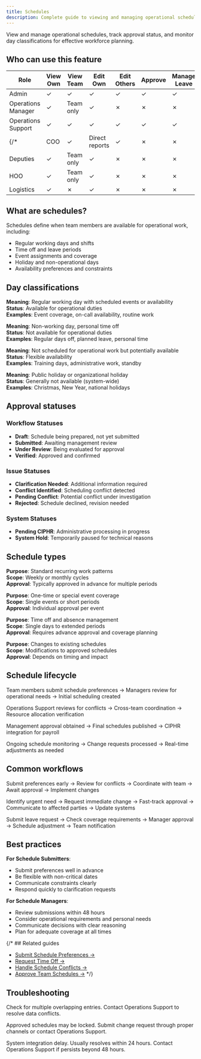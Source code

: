```yaml
---
title: Schedules
description: Complete guide to viewing and managing operational schedules and availability
---
```





View and manage operational schedules, track approval status, and monitor day classifications for effective workforce planning.

## Who can use this feature

| Role | View Own | View Team | Edit Own | Edit Others | Approve | Manage Leave |
|------|----------|-----------|----------|-------------|---------|--------------|
| Admin | ✓ | ✓ | ✓ | ✓ | ✓ | ✓ |
| Operations Manager | ✓ | Team only | ✓ | ✗ | ✗ | ✗ |
| Operations Support | ✓ | ✓ | ✓ | ✓ | ✓ | ✓ |
{/* | COO | ✓ | Direct reports | ✓ | ✗ | ✗ | ✗ |
| Deputies | ✓ | Team only | ✓ | ✗ | ✗ | ✗ |
| HOO | ✓ | Team only | ✓ | ✗ | ✗ | ✗ |
| Logistics | ✓ | ✗ | ✓ | ✗ | ✗ | ✗ | */}

## What are schedules?

Schedules define when team members are available for operational work, including:
- Regular working days and shifts
- Time off and leave periods
- Event assignments and coverage
- Holiday and non-operational days
- Availability preferences and constraints

## Day classifications

<Accordion>
  <AccordionItem title="🔵 Operational Day (Blue)">
    <p>
      <strong>Meaning</strong>: Regular working day with scheduled events or availability<br/>
      <strong>Status</strong>: Available for operational duties<br/>
      <strong>Examples</strong>: Event coverage, on-call availability, routine work
    </p>
  </AccordionItem>
  <AccordionItem title="🟠 Day Off (Orange/Peach)">
    <p>
      <strong>Meaning</strong>: Non-working day, personal time off<br/>
      <strong>Status</strong>: Not available for operational duties<br/>
      <strong>Examples</strong>: Regular days off, planned leave, personal time
    </p>
  </AccordionItem>
  <AccordionItem title="🟡 Non-operational Day (Yellow)">
    <p>
      <strong>Meaning</strong>: Not scheduled for operational work but potentially available<br/>
      <strong>Status</strong>: Flexible availability<br/>
      <strong>Examples</strong>: Training days, administrative work, standby
    </p>
  </AccordionItem>
  <AccordionItem title="🟣 Holiday (Purple)">
    <p>
      <strong>Meaning</strong>: Public holiday or organizational holiday<br/>
      <strong>Status</strong>: Generally not available (system-wide)<br/>
      <strong>Examples</strong>: Christmas, New Year, national holidays
    </p>
  </AccordionItem>
</Accordion>

## Approval statuses

### Workflow Statuses
- <Badge text="Draft" variant="note" /> **Draft**: Schedule being prepared, not yet submitted
- <Badge text="Submitted" variant="caution" /> **Submitted**: Awaiting management review
- <Badge text="Under Review" variant="tip" /> **Under Review**: Being evaluated for approval
- <Badge text="Verified" variant="success" /> **Verified**: Approved and confirmed

### Issue Statuses
- <Badge text="Clarification Needed" variant="caution" /> **Clarification Needed**: Additional information required
- <Badge text="Conflict Identified" variant="danger" /> **Conflict Identified**: Scheduling conflict detected
- <Badge text="Pending Conflict" variant="caution" /> **Pending Conflict**: Potential conflict under investigation
- <Badge text="Rejected" variant="danger" /> **Rejected**: Schedule declined, revision needed

### System Statuses
- <Badge text="Pending CIPHR" variant="note" /> **Pending CIPHR**: Administrative processing in progress
- <Badge text="System Hold" variant="note" /> **System Hold**: Temporarily paused for technical reasons

## Schedule types

<Accordion>
  <AccordionItem title="Regular Rotas">
    <p>
      <strong>Purpose</strong>: Standard recurring work patterns<br/>
      <strong>Scope</strong>: Weekly or monthly cycles<br/>
      <strong>Approval</strong>: Typically approved in advance for multiple periods
    </p>
  </AccordionItem>
  <AccordionItem title="Event-Specific Schedules">
    <p>
      <strong>Purpose</strong>: One-time or special event coverage<br/>
      <strong>Scope</strong>: Single events or short periods<br/>
      <strong>Approval</strong>: Individual approval per event
    </p>
  </AccordionItem>
  <AccordionItem title="Leave Requests">
    <p>
      <strong>Purpose</strong>: Time off and absence management<br/>
      <strong>Scope</strong>: Single days to extended periods<br/>
      <strong>Approval</strong>: Requires advance approval and coverage planning
    </p>
  </AccordionItem>
  <AccordionItem title="Availability Updates">
    <p>
      <strong>Purpose</strong>: Changes to existing schedules<br/>
      <strong>Scope</strong>: Modifications to approved schedules<br/>
      <strong>Approval</strong>: Depends on timing and impact
    </p>
  </AccordionItem>
</Accordion>

## Schedule lifecycle

<Accordion>
  <AccordionItem title="1. Planning & Submission">
    <p>
      Team members submit schedule preferences → Managers review for operational needs → Initial scheduling created
    </p>
  </AccordionItem>
  <AccordionItem title="2. Review & Coordination">
    <p>
      Operations Support reviews for conflicts → Cross-team coordination → Resource allocation verification
    </p>
  </AccordionItem>
  <AccordionItem title="3. Approval & Finalization">
    <p>
      Management approval obtained → Final schedules published → CIPHR integration for payroll
    </p>
  </AccordionItem>
  <AccordionItem title="4. Monitoring & Updates">
    <p>
      Ongoing schedule monitoring → Change requests processed → Real-time adjustments as needed
    </p>
  </AccordionItem>
</Accordion>

## Common workflows

<Accordion>
  <AccordionItem title="Regular Schedule Updates">
    <p>
      Submit preferences early → Review for conflicts → Coordinate with team → Await approval → Implement changes
    </p>
  </AccordionItem>
  <AccordionItem title="Emergency Schedule Changes">
    <p>
      Identify urgent need → Request immediate change → Fast-track approval → Communicate to affected parties → Update systems
    </p>
  </AccordionItem>
  <AccordionItem title="Leave Planning">
    <p>
      Submit leave request → Check coverage requirements → Manager approval → Schedule adjustment → Team notification
    </p>
  </AccordionItem>
</Accordion>

## Best practices

**For Schedule Submitters**:
- Submit preferences well in advance
- Be flexible with non-critical dates
- Communicate constraints clearly
- Respond quickly to clarification requests

**For Schedule Managers**:
- Review submissions within 48 hours
- Consider operational requirements and personal needs
- Communicate decisions with clear reasoning
- Plan for adequate coverage at all times

{/* ## Related guides

- [Submit Schedule Preferences →](../how-to-guides/submit-schedule-preferences)
- [Request Time Off →](../how-to-guides/request-time-off)
- [Handle Schedule Conflicts →](../how-to-guides/handle-schedule-conflicts)
- [Approve Team Schedules →](../how-to-guides/approve-schedules) */}

## Troubleshooting

<Accordion>
  <AccordionItem title="Schedule shows conflicting information">
    <p>
      Check for multiple overlapping entries. Contact Operations Support to resolve data conflicts.
    </p>
  </AccordionItem>
  <AccordionItem title="Cannot update approved schedule">
    <p>
      Approved schedules may be locked. Submit change request through proper channels or contact Operations Support.
    </p>
  </AccordionItem>
  <AccordionItem title="CIPHR status stuck in 'Pending'">
    <p>
      System integration delay. Usually resolves within 24 hours. Contact Operations Support if persists beyond 48 hours.
    </p>
  </AccordionItem>
</Accordion>
